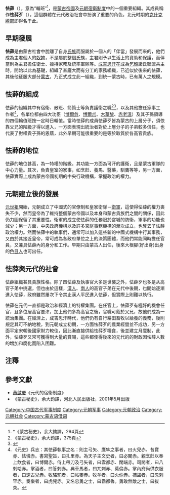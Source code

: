 '''怯薛'''（{{mong|m=ᠬᠡᠰᠢᠻ|k=Хишиг|Ppp=qišig}}），意為“輪班”<ref>*《蒙古秘史》，余大鈞譯，294頁</ref>，是[[蒙古帝國|蒙古帝國]]及[[元朝|元朝]][[宿衛制度|宿衛制度]]中的一個重要組織。其成員稱作'''怯薛歹'''（{{mong|m=ᠬᠡᠰᠢᠭᠲᠡᠨ|k=Хишигтэн|Ppp=qišigten}}），這個群體在元代政治社會中扮演了重要的角色，北元时期的[[克什克腾部|克什克腾部]]即得名于此。

== 早期發展 ==

'''怯薛'''是由蒙古社會中脫離了自身[[氏族|氏族]]而服屬於一個人的「伴當」發展而來的，他們成為主君個人的[[奴婢|奴婢]]，不是屬於整個氏族，主君則予以生活上的資助和保護，而伴當則為主君擔任衛士、操持家務及統率軍隊等。[[成吉思汗|成吉思汗]]在成為[[乞顏|乞顏]]諸氏聯盟共主時，開始以此為基礎，組織了甚龐大而有分工的家務組織，已近似於後來的怯薛，其後他征服大部分[[蒙古|蒙古]]，乃正式成立此一組織，到統一蒙古時，已有萬人之規模。

== 怯薛的組成 ==

怯薛的組織其中有宿衛、散班、箭筒士等負責護衛之職<ref>《蒙古秘史》，余大鈞譯，375頁</ref><ref>{{Cite journal|author= 屈文軍|title= 元代怯薛新論|journal= 南京大學學報|year= 2003年 |volume= 40卷 |issue= 2期 |pages= 145頁 }}</ref>，以及其他擔任家事工作者<ref>《元史》兵志：其怯薛執事之名：則主弓矢、鷹隼之事者，曰火兒赤、昔寶赤、怯憐赤。書寫聖旨，曰扎里赤。為天子主文史者，曰必闍赤。親烹飪以奉上飲食者，曰博爾赤。侍上帶刀及弓矢者，曰雲都赤、闊端赤。司閽者，曰八剌哈赤。掌酒者，曰答剌赤。典車馬者，曰兀剌赤、莫倫赤。掌內府尚供衣服者，曰速古兒赤。牧駱駝者，曰帖麥赤。牧羊者，曰火你赤。捕盜者，曰忽剌罕赤。奏樂者，曰虎兒赤。又名忠勇之士，曰霸都魯。勇敢無敵之士，曰拔突。</ref>，各單位都由四大功臣（[[博爾忽|博爾忽]]、[[博爾朮|博爾朮]]、[[木華黎|木華黎]]、[[赤老溫|赤老溫]]）及其子孫領導的四個輪值班按一定時日輪值。當時怯薛的成員怯薛歹皆為蒙古的上層分子，須依靠父兄的階級才得以進入，一方面表現出統治者對於上層分子的子弟較多信任，也代表了對權貴子孫的恩蔭，此外早期可能很重要的是等於取質於各高官貴族。

== 怯薛的地位 ==

怯薛的地位甚高，為一特權的階級。其功能一方面為可汗的護衛，且是蒙古軍隊的中心力量。其次，負責皇室的家事，如烹飪、養馬、醫藥，馴鷹等等，另一方面，怯薛實際上成為蒙古帝國初期的中央行政機構，掌握政治的權力。

== 元朝建立後的發展 ==

[[元世祖|元世祖]]開始，元朝成立了中國式的官僚制和皇家衛隊－[[衛軍|衛軍]]，這使得怯薛的權力喪失不少，然而皇帝為了維持整個蒙古帝國以及本身和蒙古貴族們之間的關係，因此仍力圖保留了其重要性。衛軍的成立使怯薛的任務限於宮城的防衛，軍事的功能也減少；另一方面，中央政府機構以及許多宮庭事務機構的漸次成立，也奪去了怯薛政治權力。然而怯薛中的執事們，通常可以加入這些新的中國式機構中行其事務，又由於其接近皇帝，常可成為各政府單位之上的決策團體，而他們常能同時擔任官員，又兼具怯薛內的身分和工作。早期只由蒙古人出任，後來大根腳(好出身)出身的[[色目人|色目人]]也可出任。

== 怯薛與元代的社會 ==

怯薛組織甚具貴族性格。除了四怯薛及執事官大多是世襲之外，怯薛歹也多是从高官子弟中挑選，但也由於這樣，[[漢人_(元)|漢人]]、[[南人|南人]]的高官子弟在元代中後期，也開始逐漸進入怯薛，政府雖然屢次下令禁止漢人平民進入怯薛，但實際上則難以執行。

怯薛在元代一直都是政治和經濟上的特權集團。在任官上，怯薛歹有極好的機會任官，且多位居高官要津，加上他們多為高官之後，官職可蔭於父兄，故他們成為一統治集團。在經濟上，成吉思汗時代，他們仍有自行耕田畜牧以給養的義務，後則規定其可不納地稅，到元朝成立初期，一方面怯薛歹的農業經營並不成功，另一方面平定宋朝後國家財力較佳，因此漸直接供給怯薛歹糧食，後並建立月廩制，此外，怯薛歹又常可獲得到大量的賞賜，這些都使得後來的元代的的財政因怯薛人數的增加和腐化而陷入困難。

==注釋==
{{Reflist}}
==參考文獻==
*[[蕭啟慶|蕭啟慶]]《元代的宿衛制度》
*《蒙古秘史》，余大鈞譯，河北人民出版社，2001年5月出版

[[Category:中国古代军事制度|Category:中国古代军事制度]]
[[Category:元朝军事|Category:元朝军事]]
[[Category:元朝政治|Category:元朝政治]]
[[Category:元朝社会|Category:元朝社会]]
[[Category:蒙古语借词|Category:蒙古语借词]]
